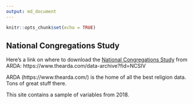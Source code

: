 ```yaml
---
output: md_document
---
```


```r
knitr::opts_chunk$set(echo = TRUE)
```

## National Congregations Study

Here's a link on where to download the [National Congregations Study](https://www.thearda.com/data-archive?fid=NCSIV) from ARDA: https://www.thearda.com/data-archive?fid=NCSIV

ARDA (https://www.thearda.com/) is the home of all the best religion data. Tons of great stuff there. 

This site contains a sample of variables from 2018.

